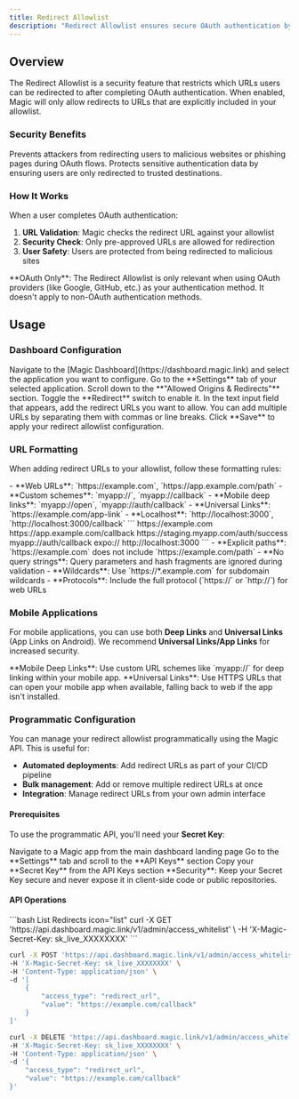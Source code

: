 ```yaml
---
title: Redirect Allowlist
description: "Redirect Allowlist ensures secure OAuth authentication by restricting which URLs users can be redirected to after completing authentication, preventing phishing attacks and unauthorized redirects."
---
```


## Overview

The Redirect Allowlist is a security feature that restricts which URLs users can be redirected to after completing OAuth authentication. When enabled, Magic will only allow redirects to URLs that are explicitly included in your allowlist.

### Security Benefits

<CardGroup cols={2}>
<Card title="Phishing Prevention" icon="shield">
  Prevents attackers from redirecting users to malicious websites or phishing pages during OAuth flows.
</Card>

<Card title="Data Protection" icon="lock">
  Protects sensitive authentication data by ensuring users are only redirected to trusted destinations.
</Card>
</CardGroup>

### How It Works

When a user completes OAuth authentication:

1. **URL Validation**: Magic checks the redirect URL against your allowlist
2. **Security Check**: Only pre-approved URLs are allowed for redirection
3. **User Safety**: Users are protected from being redirected to malicious sites

<Info>
**OAuth Only**: The Redirect Allowlist is only relevant when using OAuth providers (like Google, GitHub, etc.) as your authentication method. It doesn't apply to non-OAuth authentication methods.
</Info>

## Usage

### Dashboard Configuration

<Steps>
<Step title="Access Your Application">
  Navigate to the [Magic Dashboard](https://dashboard.magic.link) and select the application you want to configure.
</Step>

<Step title="Open Settings">
  Go to the **Settings** tab of your selected application.
</Step>

<Step title="Find Allowlist Section">
  Scroll down to the **"Allowed Origins & Redirects"** section.
</Step>

<Step title="Enable Redirect Allowlist">
  Toggle the **Redirect** switch to enable it.
</Step>

<Step title="Add Redirect URLs">
  In the text input field that appears, add the redirect URLs you want to allow. You can add multiple URLs by separating them with commas or line breaks.
</Step>

<Step title="Save Changes">
  Click **Save** to apply your redirect allowlist configuration.
</Step>
</Steps>

### URL Formatting

When adding redirect URLs to your allowlist, follow these formatting rules:

<AccordionGroup>
<Accordion title="Supported URL Formats">
  - **Web URLs**: `https://example.com`, `https://app.example.com/path`
  - **Custom schemes**: `myapp://`, `myapp://callback`
  - **Mobile deep links**: `myapp://open`, `myapp://auth/callback`
  - **Universal Links**: `https://example.com/app-link`
  - **Localhost**: `http://localhost:3000`, `http://localhost:3000/callback`
</Accordion>

<Accordion title="Examples">
  ```
  https://example.com
  https://app.example.com/callback
  https://staging.myapp.com/auth/success
  myapp://auth/callback
  expo://
  http://localhost:3000
  ```
</Accordion>

<Accordion title="Important Rules">
  - **Explicit paths**: `https://example.com` does not include `https://example.com/path`
  - **No query strings**: Query parameters and hash fragments are ignored during validation
  - **Wildcards**: Use `https://*.example.com` for subdomain wildcards
  - **Protocols**: Include the full protocol (`https://` or `http://`) for web URLs
</Accordion>
</AccordionGroup>

### Mobile Applications

For mobile applications, you can use both **Deep Links** and **Universal Links** (App Links on Android). We recommend **Universal Links/App Links** for increased security.

<Info>
**Mobile Deep Links**: Use custom URL schemes like `myapp://` for deep linking within your mobile app.
</Info>

<Info>
**Universal Links**: Use HTTPS URLs that can open your mobile app when available, falling back to web if the app isn't installed.
</Info>

### Programmatic Configuration

You can manage your redirect allowlist programmatically using the Magic API. This is useful for:

- **Automated deployments**: Add redirect URLs as part of your CI/CD pipeline
- **Bulk management**: Add or remove multiple redirect URLs at once
- **Integration**: Manage redirect URLs from your own admin interface

#### Prerequisites

To use the programmatic API, you'll need your **Secret Key**:

<Steps>
<Step title="Access Your Application">
  Navigate to a Magic app from the main dashboard landing page
</Step>

<Step title="Get Your Secret Key">
  Go to the **Settings** tab and scroll to the **API Keys** section
</Step>

<Step title="Copy Secret Key">
  Copy your **Secret Key** from the API Keys section
</Step>
</Steps>

<Warning>
**Security**: Keep your Secret Key secure and never expose it in client-side code or public repositories.
</Warning>

#### API Operations

<CodeGroup>
```bash List Redirects icon="list"
curl -X GET 'https://api.dashboard.magic.link/v1/admin/access_whitelist' \
-H 'X-Magic-Secret-Key: sk_live_XXXXXXXX'
```

```bash Add Redirects icon="plus"
curl -X POST 'https://api.dashboard.magic.link/v1/admin/access_whitelist' \
-H 'X-Magic-Secret-Key: sk_live_XXXXXXXX' \
-H 'Content-Type: application/json' \
-d '[
    {
        "access_type": "redirect_url",
        "value": "https://example.com/callback"
    }
]'
```

```bash Remove Redirects icon="minus"
curl -X DELETE 'https://api.dashboard.magic.link/v1/admin/access_whitelist' \
-H 'X-Magic-Secret-Key: sk_live_XXXXXXXX' \
-H 'Content-Type: application/json' \
-d '{
    "access_type": "redirect_url",
    "value": "https://example.com/callback"
}'
```
</CodeGroup>

